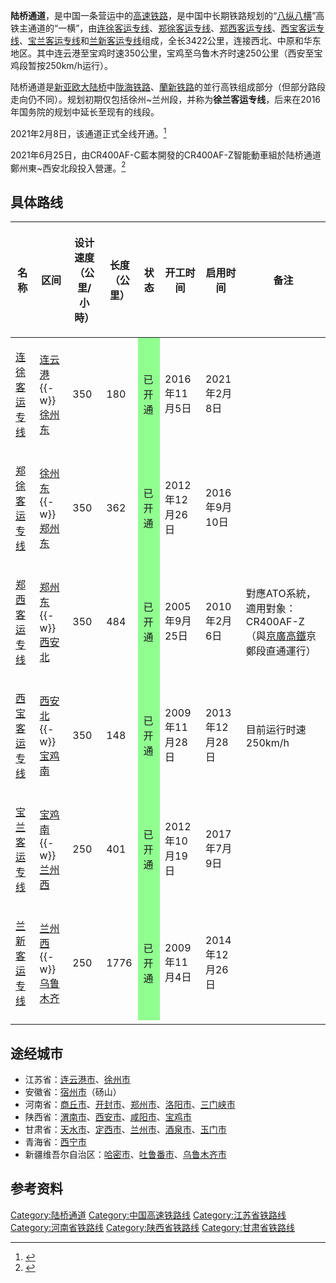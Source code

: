 {{expand|time=2010-01-03T02:39:38+00:00}}
{{Infobox rail system-route
|rail_name=陆桥通道
|other_name=
|name_bgcolor=
|banner_color=blue
|sec_banner_color=
|logo_filename=
|image=
|image_width=
|logo_bgcolor=
|logo_note=
|system_map=Xuzhou-Lanzhou Railroad.svg
|mapimage_width=300px
|map_bgcolor=
|locale={{PRC}}<br>[[连云港|连云港]]与[[乌鲁木齐|乌鲁木齐]]之间
|service_type=[[客运专线|客运专线]]
|start=[[连云港站|连云港]]、[[乌鲁木齐站|乌鲁木齐]]
|main_stations=[[连云港站|连云港]]、[[徐州东站|徐州东]]、[[郑州东站|郑州东]]、[[洛阳龙门站|洛阳龙门]]、[[西安北站|西安北]]、[[兰州西站|兰州西]]、[[乌鲁木齐站|乌鲁木齐]]
|ridership=
|fleet_size=
|max_speed=连云港至宝鸡段：350km/h<br>宝鸡至乌鲁木齐段：250km/h
|track_gauge=1435毫米（[[标准轨|标准轨]]）
|min_radius=
|max_grade=
|system_length=3,422公里
|block_signal=自动闭塞
|engine= [[接触网供电|接触网供电]]：50Hz 25,000V
|depot=[[郑州东动车组运用所|郑州东动车组运用所]]、<br />[[西安北动车组运用所|西安北动车组运用所]]
|operator=[[上海铁路局|上海铁路局]]、[[郑州铁路局|郑州铁路局]]<br />[[西安铁路局|西安铁路局]]、[[兰州铁路局|兰州铁路局]]
|franchise=
|hq=
|key_person=
|website=
|route_map=
}}
'''陆桥通道'''，是中国一条营运中的[[高速铁路|高速铁路]]，是中国中长期铁路规划的“[[八纵八横|八纵八横]]”高铁主通道的“一横”，由[[连徐客运专线|连徐客运专线]]、[[郑徐客运专线|郑徐客运专线]]、[[郑西客运专线|郑西客运专线]]、[[西宝客运专线|西宝客运专线]]、[[宝兰客运专线|宝兰客运专线]]和[[兰新客运专线|兰新客运专线]]组成，全长3422公里，连接西北、中原和华东地区。其中连云港至宝鸡时速350公里，宝鸡至乌鲁木齐时速250公里（西安至宝鸡段暂按250km/h运行）。

陆桥通道是[[新亚欧大陆桥|新亚欧大陆桥]]中[[陇海铁路|陇海铁路]]、[[蘭新铁路|蘭新铁路]]的並行高铁组成部分（但部分路段走向仍不同）。规划初期仅包括徐州~兰州段，并称为'''徐兰客运专线'''，后来在2016年国务院的规划中延长至现有的线段。

2021年2月8日，该通道正式全线开通。<ref>{{cite news|url=http://www.xinhuanet.com/fortune/2021-02/07/c_1127077475.htm|title=3422公里！我国“八纵八横”高铁网“最长一横”即将全线贯通|publisher=新华网|date=2021-02-07|accessdate=2021-02-07}}</ref>

2021年6月25日，由CR400AF-C藍本開發的CR400AF-Z智能動車組於陆桥通道鄭州東~西安北段投入營運。<ref>{{cite news|url=https://news.sina.com.tw/article/20210610/38852516.html|title=6月25日，實行新的鐵路運行圖|publisher=新浪新聞|date=2021-06-10|accessdate=2021-06-10}}</ref>

==具体路线==
{| class="wikitable" style="text-align: center;"
|-
! '''名称'''
! '''区间'''
! '''设计速度<br />（公里/小時）'''
! '''长度<br />（公里）'''
! '''状态'''
! '''开工时间'''
! '''启用时间'''
! '''备注'''
|-
|[[连徐客运专线|连徐客运专线]]
|[[连云港站|连云港]]{{-w}}[[徐州东站|徐州东]]
|350
|180
|style="background:#90FF90"|已开通
|2016年11月5日
|2021年2月8日
|
|-
|[[郑徐客运专线|郑徐客运专线]]
|[[徐州东站|徐州东]]{{-w}}[[郑州东站|郑州东]]
|350
|362
|style="background:#90FF90"|已开通
|2012年12月26日
|2016年9月10日
|
|-
|[[郑西客运专线|郑西客运专线]]
|[[郑州东站|郑州东]]{{-w}}[[西安北站|西安北]]
|350
|484
|style="background:#90FF90"|已开通
|2005年9月25日
|2010年2月6日
|對應ATO系統，適用對象：CR400AF-Z（與[[京廣高鐵|京廣高鐵]]京鄭段直通運行）
|-
|[[西宝客运专线|西宝客运专线]]
|[[西安北站|西安北]]{{-w}}[[宝鸡南站|宝鸡南]]
|350
|148
|style="background:#90FF90"|已开通
|2009年11月28日
|2013年12月28日
|目前运行时速250km/h
|-
|[[宝兰客运专线|宝兰客运专线]]
|[[宝鸡南站|宝鸡南]]{{-w}}[[兰州西站|兰州西]]
|250
|401
|style="background:#90FF90"|已开通
|2012年10月19日
|2017年7月9日
|
|-
|[[兰新客运专线|兰新客运专线]]
|[[兰州西站|兰州西]]{{-w}}[[乌鲁木齐站|乌鲁木齐]]
|250
|1776
|style="background:#90FF90"|已开通
|2009年11月4日
|2014年12月26日
|
|-
|}

==途经城市==
*江苏省：[[连云港市|连云港市]]、[[徐州市|徐州市]]
*安徽省：[[宿州市|宿州市]]（砀山）
*河南省：[[商丘市|商丘市]]、[[开封市|开封市]]、[[郑州市|郑州市]]、[[洛阳市|洛阳市]]、[[三门峡市|三门峡市]]
*陕西省：[[渭南市|渭南市]]、[[西安市|西安市]]、[[咸阳市|咸阳市]]、[[宝鸡市|宝鸡市]]
*甘肃省：[[天水市|天水市]]、[[定西市|定西市]]、[[兰州市|兰州市]]、[[酒泉市|酒泉市]]、[[玉门市|玉门市]]
*青海省：[[西宁市|西宁市]]
*新疆维吾尔自治区：[[哈密市|哈密市]]、[[吐鲁番市|吐鲁番市]]、[[乌鲁木齐市|乌鲁木齐市]]

==参考资料==
{{Reflist}}

{{陆桥通道|Nocat}}
{{中国高速铁路}}

[[Category:陆桥通道|Category:陆桥通道]]
[[Category:中国高速铁路线|Category:中国高速铁路线]]
[[Category:江苏省铁路线|Category:江苏省铁路线]]
[[Category:河南省铁路线|Category:河南省铁路线]]
[[Category:陕西省铁路线|Category:陕西省铁路线]]
[[Category:甘肃省铁路线|Category:甘肃省铁路线]]
